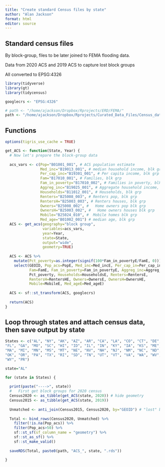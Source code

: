```yaml
---
title: "Create standard Census files by state"
author: "Alan Jackson"
format: html
editor: source
---
```


##    Standard census files

By block-group, files to be later joined to FEMA flooding data.

Data from 2020 ACS and 2019 ACS to capture lost block groups

All converted to EPSG:4326



```r

library(tidyverse)
library(gt)
library(tidycensus)

googlecrs <- "EPSG:4326"

# path <- "/home/ajackson/Dropbox/Rprojects/ERD/FEMA/"
path <- "/home/ajackson/Dropbox/Rprojects/Curated_Data_Files/Census_data/Flood/"

```

##    Functions

```r

options(tigris_use_cache = TRUE)

get_ACS <- function(State, Year) {
  # Now let's prepare the block-group data
  
  acs_vars <- c(Pop="B01001_001", # ACS population estimate
                Med_inc="B19013_001", # median household income, blk grp
                Per_cap_inc="B19301_001", # Per capita income, blk grp
                Fam="B17010_001", # Families, blk grp
                Fam_in_poverty="B17010_002", # Families in poverty, blk grp
                Aggreg_inc="B19025_001", # Aggregate household income, blk grp
                Households="B11012_001", # Households, blk grp
                Renters="B25008_003", # Renters pop, blk grp
                RentersH="B25003_003", # Renters houses, blk grp
                Owners="B25008_002", #   Home owners pop blk grp
                OwnersH="B25003_002", #   Home owners houses blk grp
                Mobile="B25024_010", #  Mobile homes blk grp
                Med_age="B01002_001") # median age, blk grp
  ACS <- get_acs(geography="block group",
                 variables=acs_vars,
                 year=Year,
                 state=State,
                 output="wide",
                 geometry=TRUE)
  
  ACS <- ACS %>% 
    mutate(Pct_poverty=as.integer(signif(100*Fam_in_povertyE/FamE, 0))) %>% 
    select(GEOID, Pop_acs=PopE, Med_inc=Med_incE, Per_cap_in=Per_cap_incE,
           Fam=FamE, Fam_in_poverty=Fam_in_povertyE, Aggreg_inc=Aggreg_incE,
           Pct_poverty, Households=HouseholdsE, Renters=RentersE, 
           RentersH=RentersHE, Owners=OwnersE, OwnersH=OwnersHE, 
           Mobile=MobileE, Med_ageE=Med_ageE)
  
  ACS <- sf::st_transform(ACS, googlecrs)  
  
  return(ACS)
}

```

##    Loop through states and attach census data, then save output by state

```r

States <- c("AL", "NY", "AK", "AZ", "AR", "CA", "LA", "CO", "CT", "DE", "DC",
"FL", "GA", "MO", "SC", "HI", "ID", "IL", "IN", "KY", "IA", "KS", "ME", "MD",
"MA", "MI", "MN", "MS", "MT", "NE", "NV", "NH", "NJ", "NM", "NC", "ND", "OH",
"OK", "OR", "PA", "TX", "RI", "SD", "TN", "UT", "VT", "VA", "WA", "WV", "WI",
"WY", "PR")

state="AL"

for (state in States) {
  
  print(paste("---->", state))
  #   First get block groups for 2020 census  
  Census2020 <- as_tibble(get_ACS(state, 2020)) # hide geometry
  Census2015 <- as_tibble(get_ACS(state, 2019))
  
  Unmatched <- anti_join(Census2015, Census2020, by="GEOID") # "lost" blk grps
  
  Total <- bind_rows(Census2020, Unmatched) %>% 
    filter(!is.na(Pop_acs)) %>% 
    filter(Pop_acs>50) %>% 
    sf::st_sf(sf_column_name = "geometry") %>% 
    sf::st_as_sf() %>% 
    sf::st_make_valid()
  
  saveRDS(Total, paste0(path, "ACS_", state, ".rds"))
  
}


  
```
